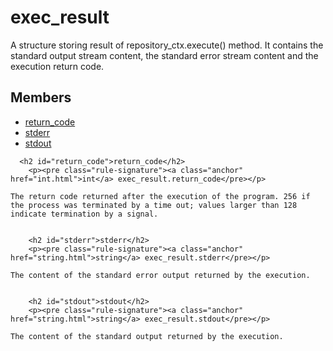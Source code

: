 <html devsite>
<head>
  <meta name="project_path" value="/_project.yaml">
  <meta name="book_path" value="/versions/6.3.0/_book.yaml">
</head>
<body>

<h1 class="page-title" id="modules.exec_result">exec_result</h1>

<!-- {% raw %} -->

A structure storing result of repository_ctx.execute() method. It contains the standard output stream content, the standard error stream content and the execution return code.

<h2>Members</h2>
<ul>
    <li>
    <a href="#return_code">return_code</a>
  </li>
      <li>
    <a href="#stderr">stderr</a>
  </li>
      <li>
    <a href="#stdout">stdout</a>
  </li>
  </ul>

      <h2 id="return_code">return_code</h2>
        <p><pre class="rule-signature"><a class="anchor" href="int.html">int</a> exec_result.return_code</pre></p>

    The return code returned after the execution of the program. 256 if the process was terminated by a time out; values larger than 128 indicate termination by a signal.


        <h2 id="stderr">stderr</h2>
        <p><pre class="rule-signature"><a class="anchor" href="string.html">string</a> exec_result.stderr</pre></p>

    The content of the standard error output returned by the execution.


        <h2 id="stdout">stdout</h2>
        <p><pre class="rule-signature"><a class="anchor" href="string.html">string</a> exec_result.stdout</pre></p>

    The content of the standard output returned by the execution.



</body>
</html>

<!-- {% endraw %} -->
